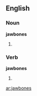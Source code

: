==English==

===Noun===
'''jawbones'''

# {{plural of|[[jawbone]]}}

===Verb===
'''jawbones'''

# {{third-person singular of|[[jawbone]]}}

[[ar:jawbones]]